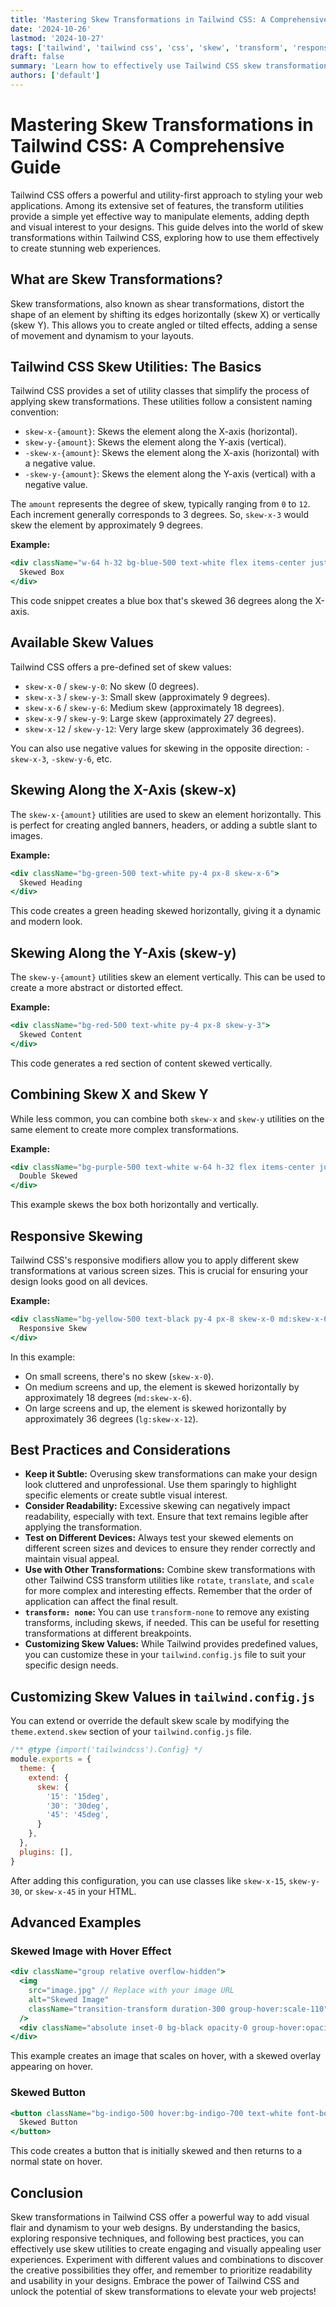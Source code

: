 ```yaml
---
title: 'Mastering Skew Transformations in Tailwind CSS: A Comprehensive Guide'
date: '2024-10-26'
lastmod: '2024-10-27'
tags: ['tailwind', 'tailwind css', 'css', 'skew', 'transform', 'responsive design', 'web development']
draft: false
summary: 'Learn how to effectively use Tailwind CSS skew transformations to create visually appealing and dynamic web designs. This comprehensive guide covers skewing along the X and Y axes, responsive skewing, and best practices for seamless integration into your projects.'
authors: ['default']
---
```


# Mastering Skew Transformations in Tailwind CSS: A Comprehensive Guide

Tailwind CSS offers a powerful and utility-first approach to styling your web applications. Among its extensive set of features, the transform utilities provide a simple yet effective way to manipulate elements, adding depth and visual interest to your designs. This guide delves into the world of skew transformations within Tailwind CSS, exploring how to use them effectively to create stunning web experiences.

## What are Skew Transformations?

Skew transformations, also known as shear transformations, distort the shape of an element by shifting its edges horizontally (skew X) or vertically (skew Y). This allows you to create angled or tilted effects, adding a sense of movement and dynamism to your layouts.

## Tailwind CSS Skew Utilities: The Basics

Tailwind CSS provides a set of utility classes that simplify the process of applying skew transformations. These utilities follow a consistent naming convention:

*   `skew-x-{amount}`: Skews the element along the X-axis (horizontal).
*   `skew-y-{amount}`: Skews the element along the Y-axis (vertical).
*   `-skew-x-{amount}`: Skews the element along the X-axis (horizontal) with a negative value.
*   `-skew-y-{amount}`: Skews the element along the Y-axis (vertical) with a negative value.

The `amount` represents the degree of skew, typically ranging from `0` to `12`.  Each increment generally corresponds to 3 degrees. So, `skew-x-3` would skew the element by approximately 9 degrees.

**Example:**

```jsx
<div className="w-64 h-32 bg-blue-500 text-white flex items-center justify-center skew-x-12">
  Skewed Box
</div>
```

This code snippet creates a blue box that's skewed 36 degrees along the X-axis.

## Available Skew Values

Tailwind CSS offers a pre-defined set of skew values:

*   `skew-x-0` / `skew-y-0`: No skew (0 degrees).
*   `skew-x-3` / `skew-y-3`: Small skew (approximately 9 degrees).
*   `skew-x-6` / `skew-y-6`: Medium skew (approximately 18 degrees).
*   `skew-x-9` / `skew-y-9`: Large skew (approximately 27 degrees).
*   `skew-x-12` / `skew-y-12`: Very large skew (approximately 36 degrees).

You can also use negative values for skewing in the opposite direction: `-skew-x-3`, `-skew-y-6`, etc.

## Skewing Along the X-Axis (skew-x)

The `skew-x-{amount}` utilities are used to skew an element horizontally.  This is perfect for creating angled banners, headers, or adding a subtle slant to images.

**Example:**

```jsx
<div className="bg-green-500 text-white py-4 px-8 skew-x-6">
  Skewed Heading
</div>
```

This code creates a green heading skewed horizontally, giving it a dynamic and modern look.

## Skewing Along the Y-Axis (skew-y)

The `skew-y-{amount}` utilities skew an element vertically.  This can be used to create a more abstract or distorted effect.

**Example:**

```jsx
<div className="bg-red-500 text-white py-4 px-8 skew-y-3">
  Skewed Content
</div>
```

This code generates a red section of content skewed vertically.

## Combining Skew X and Skew Y

While less common, you can combine both `skew-x` and `skew-y` utilities on the same element to create more complex transformations.

**Example:**

```jsx
<div className="bg-purple-500 text-white w-64 h-32 flex items-center justify-center skew-x-6 skew-y-3">
  Double Skewed
</div>
```

This example skews the box both horizontally and vertically.

## Responsive Skewing

Tailwind CSS's responsive modifiers allow you to apply different skew transformations at various screen sizes. This is crucial for ensuring your design looks good on all devices.

**Example:**

```jsx
<div className="bg-yellow-500 text-black py-4 px-8 skew-x-0 md:skew-x-6 lg:skew-x-12">
  Responsive Skew
</div>
```

In this example:

*   On small screens, there's no skew (`skew-x-0`).
*   On medium screens and up, the element is skewed horizontally by approximately 18 degrees (`md:skew-x-6`).
*   On large screens and up, the element is skewed horizontally by approximately 36 degrees (`lg:skew-x-12`).

## Best Practices and Considerations

*   **Keep it Subtle:** Overusing skew transformations can make your design look cluttered and unprofessional.  Use them sparingly to highlight specific elements or create subtle visual interest.
*   **Consider Readability:** Excessive skewing can negatively impact readability, especially with text.  Ensure that text remains legible after applying the transformation.
*   **Test on Different Devices:**  Always test your skewed elements on different screen sizes and devices to ensure they render correctly and maintain visual appeal.
*   **Use with Other Transformations:** Combine skew transformations with other Tailwind CSS transform utilities like `rotate`, `translate`, and `scale` for more complex and interesting effects.  Remember that the order of application can affect the final result.
*   **`transform: none`:** You can use `transform-none` to remove any existing transforms, including skews, if needed. This can be useful for resetting transformations at different breakpoints.
*   **Customizing Skew Values:** While Tailwind provides predefined values, you can customize these in your `tailwind.config.js` file to suit your specific design needs.

## Customizing Skew Values in `tailwind.config.js`

You can extend or override the default skew scale by modifying the `theme.extend.skew` section of your `tailwind.config.js` file.

```javascript
/** @type {import('tailwindcss').Config} */
module.exports = {
  theme: {
    extend: {
      skew: {
        '15': '15deg',
        '30': '30deg',
        '45': '45deg',
      }
    },
  },
  plugins: [],
}
```

After adding this configuration, you can use classes like `skew-x-15`, `skew-y-30`, or `skew-x-45` in your HTML.

## Advanced Examples

### Skewed Image with Hover Effect

```jsx
<div className="group relative overflow-hidden">
  <img
    src="image.jpg" // Replace with your image URL
    alt="Skewed Image"
    className="transition-transform duration-300 group-hover:scale-110"
  />
  <div className="absolute inset-0 bg-black opacity-0 group-hover:opacity-50 transition-opacity duration-300 skew-y-6 group-hover:skew-y-0"></div>
</div>
```

This example creates an image that scales on hover, with a skewed overlay appearing on hover.

### Skewed Button

```jsx
<button className="bg-indigo-500 hover:bg-indigo-700 text-white font-bold py-2 px-4 rounded focus:outline-none focus:shadow-outline transform transition-transform duration-300 skew-x-6 hover:skew-x-0">
  Skewed Button
</button>
```

This code creates a button that is initially skewed and then returns to a normal state on hover.

## Conclusion

Skew transformations in Tailwind CSS offer a powerful way to add visual flair and dynamism to your web designs. By understanding the basics, exploring responsive techniques, and following best practices, you can effectively use skew utilities to create engaging and visually appealing user experiences. Experiment with different values and combinations to discover the creative possibilities they offer, and remember to prioritize readability and usability in your designs. Embrace the power of Tailwind CSS and unlock the potential of skew transformations to elevate your web projects!